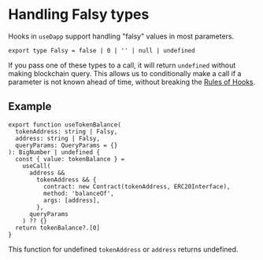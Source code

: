 # Handling Falsy types

Hooks in `useDapp` support handling "falsy" values in most parameters.

```tsx
export type Falsy = false | 0 | '' | null | undefined
```

If you pass one of these types to a call, it will return `undefined` without making blockchain query. This allows us to conditionally make a call if a parameter is not known ahead of time, without breaking the [Rules of Hooks](https://reactjs.org/docs/hooks-rules.html).

## Example

```tsx
export function useTokenBalance(
  tokenAddress: string | Falsy,
  address: string | Falsy,
  queryParams: QueryParams = {}
): BigNumber | undefined {
  const { value: tokenBalance } =
    useCall(
      address &&
        tokenAddress && {
          contract: new Contract(tokenAddress, ERC20Interface),
          method: 'balanceOf',
          args: [address],
        },
      queryParams
    ) ?? {}
  return tokenBalance?.[0]
}
```

This function for undefined `tokenAddress` or `address` returns undefined.

